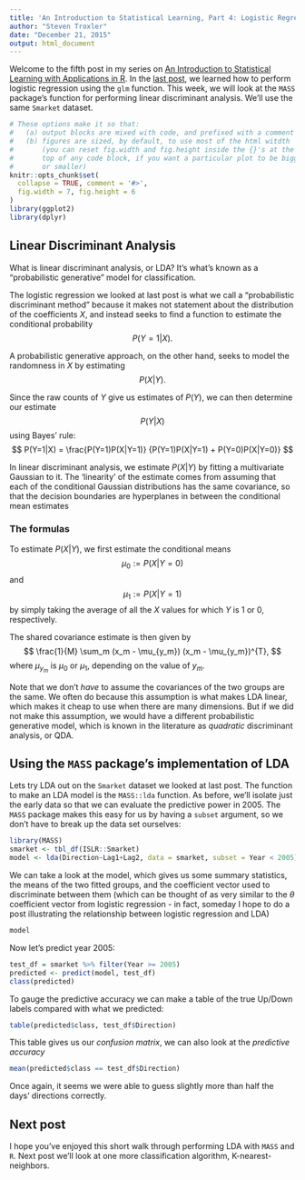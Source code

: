 ```yaml
---
title: 'An Introduction to Statistical Learning, Part 4: Logistic Regression'
author: "Steven Troxler"
date: "December 21, 2015"
output: html_document
---
```


Welcome to the fifth post in my series on [An Introduction to Statistical Learning with Applications in R](http://www-bcf.usc.edu/~gareth/ISL/). In the [last post](http://www.steventroxler.com/blog/?p=48), we learned how to perform logistic regression using the `glm` function. This week, we will look at the `MASS` package's function for performing linear discriminant analysis. We'll use the same `Smarket` dataset.
```r
# These options make it so that:
#   (a) output blocks are mixed with code, and prefixed with a comment
#   (b) figures are sized, by default, to use most of the html witdth
#       (you can reset fig.width and fig.height inside the {}'s at the
#       top of any code block, if you want a particular plot to be bigger
#       or smaller)
knitr::opts_chunk$set(
  collapse = TRUE, comment = '#>',
  fig.width = 7, fig.height = 6
)
library(ggplot2)
library(dplyr)
```

## Linear Discriminant Analysis

What is linear discriminant analysis, or LDA? It's what's known as a "probabilistic generative" model for classification.

The logistic regression we looked at last post is what we call a "probabilistic discriminant method" because it makes not statement about the distribution of the coefficients $X$, and instead seeks to find a function to estimate the conditional probability
$$
P(Y=1|X).
$$

A probabilistic generative approach, on the other hand, seeks to model the randomness in $X$ by estimating
$$
P(X|Y).
$$

Since the raw counts of $Y$ give us estimates of $P(Y)$, we can then determine our estimate
$$
P(Y|X)
$$
using Bayes' rule:
$$
P(Y=1|X) = \frac{P(Y=1)P(X|Y=1)}
                {P(Y=1)P(X|Y=1) + P(Y=0)P(X|Y=0)}
$$

In linear discriminant analysis, we estimate $P(X|Y)$ by fitting a multivariate Gaussian to it. The 'linearity' of the estimate comes from assuming that each of the conditional Gaussian distributions has the same covariance, so that the decision boundaries are hyperplanes in between the conditional mean estimates

### The formulas

To estimate $P(X|Y)$, we first estimate the conditional means
$$
\mu_0 := P(X|Y=0)
$$
and
$$
\mu_1 := P(X|Y=1)
$$
by simply taking the average of all the $X$ values for which $Y$ is 1 or 0, respectively.

The shared covariance estimate is then given by
$$
\frac{1}{M} \sum_m (x_m - \mu_{y_m}) (x_m - \mu_{y_m})^{T},
$$
where $\mu_{y_m}$ is $\mu_0$ or $\mu_1$, depending on the value of $y_m.$

Note that we don't *have* to assume the covariances of the two groups are the same. We often do because this assumption is what makes LDA linear, which makes it cheap to use when there are many dimensions. But if we did not make this assumption, we would have a different probabilistic generative model, which is known in the literature as *quadratic* discriminant analysis, or QDA.

## Using the `MASS` package's implementation of LDA

Lets try LDA out on the `Smarket` dataset we looked at last post. The function to make an LDA model is the `MASS::lda` function. As before, we'll isolate just the early data so that we can evaluate the predictive power in 2005. The `MASS` package makes this easy for us by having a `subset` argument, so we don't have to break up the data set ourselves:
```r
library(MASS)
smarket <- tbl_df(ISLR::Smarket)
model <- lda(Direction~Lag1+Lag2, data = smarket, subset = Year < 2005)
```

We can take a look at the model, which gives us some summary statistics, the means of the two fitted groups, and the coefficient vector used to discriminate between them (which can be thought of as very similar to the $\theta$ coefficient vector from logistic regression - in fact, someday I hope to do a post illustrating the relationship between logistic regression and LDA)
```r
model
```

Now let's predict year 2005:
```r
test_df = smarket %>% filter(Year >= 2005)
predicted <- predict(model, test_df)
class(predicted)
```

To gauge the predictive accuracy we can make a table of the true Up/Down labels compared with what we predicted:
```r
table(predicted$class, test_df$Direction)
```

This table gives us our *confusion matrix*, we can also look at the *predictive accuracy*
```r
mean(predicted$class == test_df$Direction)
```

Once again, it seems we were able to guess slightly more than half the days' directions correctly.

## Next post

I hope you've enjoyed this short walk through performing LDA with `MASS` and `R`. Next post we'll look at one more classification algorithm, K-nearest-neighbors.